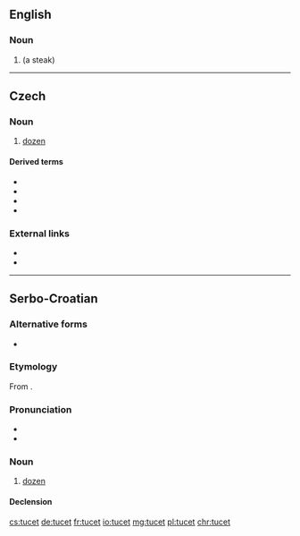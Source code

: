 ==English==

===Noun===
{{en-noun}}

# {{obsolete form of|tucket|nodot=yet|lang=en}} (a steak)

{{Webster 1913}}

----

==Czech==

===Noun===
{{cs-noun|g=m}}

# [[dozen]]

====Derived terms====
* {{l|cs|tuctový}}
* {{l|cs|veletucet|g=m}}
* {{l|cs|půltucet|g=m}}
* {{l|cs|čertův tucet|g=m}}

===External links===
* {{R:PSJC}}
* {{R:SSJC}}

----

==Serbo-Croatian==

===Alternative forms===
* {{l|sh|sc=Latn|tùce}}

===Etymology===
From {{etyl|de|sh}} {{m|de|Dutzend}}.

===Pronunciation===
* {{IPA|/tǔtset/|lang=sh}}
* {{hyphenation|tu|cet|lang=sh}}

===Noun===
{{sh-noun|r|g=m|head=tùcet|ту̀цет}}

# {{lb|sh|with genitive}} [[dozen]]

====Declension====
{{sh-decl-noun
|tucet|tuceta
|tuceta|tuceta
|tucetu|tucetima
|tucet|tuceta
|tucet|tuceta
|tucetu|tucetima
|tucetom|tucetima
}}

[[cs:tucet]]
[[de:tucet]]
[[fr:tucet]]
[[io:tucet]]
[[mg:tucet]]
[[pl:tucet]]
[[chr:tucet]]
